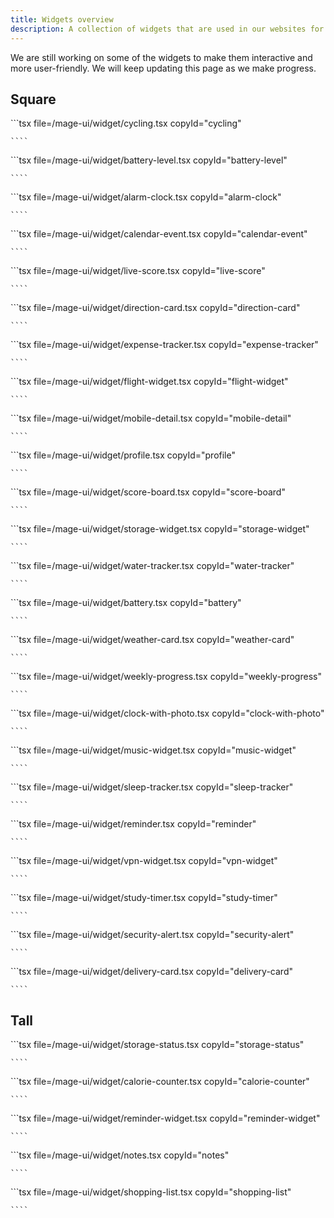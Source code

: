 ```yaml
---
title: Widgets overview
description: A collection of widgets that are used in our websites for bento grids and other presentations.
---
```



<Callout>
  We are still working on some of the widgets to make them interactive and more user-friendly. We
  will keep updating this page as we make progress.
</Callout>

## Square

<ComponentList>
  <ComponentListItem copyId="cycling">
    <Cycling />
    ```tsx file=<rootDir>/mage-ui/widget/cycling.tsx copyId="cycling"

    ````

  </ComponentListItem>

  <ComponentListItem copyId="battery-level">
    <BatteryLevel />
    ```tsx file=<rootDir>/mage-ui/widget/battery-level.tsx copyId="battery-level"

    ````

  </ComponentListItem>

  <ComponentListItem copyId="alarm-clock">
    <AlarmClock />
    ```tsx file=<rootDir>/mage-ui/widget/alarm-clock.tsx copyId="alarm-clock"

    ````

  </ComponentListItem>

  <ComponentListItem copyId="calendar-event">
    <CalendarEvent />
    ```tsx file=<rootDir>/mage-ui/widget/calendar-event.tsx copyId="calendar-event"

    ````

  </ComponentListItem>

  <ComponentListItem copyId="live-score">
    <LiveScore />
    ```tsx file=<rootDir>/mage-ui/widget/live-score.tsx copyId="live-score"

    ````

  </ComponentListItem>

  <ComponentListItem copyId="direction-card">
    <DirectionCard />
    ```tsx file=<rootDir>/mage-ui/widget/direction-card.tsx copyId="direction-card"

    ````

  </ComponentListItem>

  <ComponentListItem copyId="expense-tracker">
    <ExpenseTracker />
    ```tsx file=<rootDir>/mage-ui/widget/expense-tracker.tsx copyId="expense-tracker"

    ````

  </ComponentListItem>

  <ComponentListItem copyId="flight-widget">
    <FlightWidget />
    ```tsx file=<rootDir>/mage-ui/widget/flight-widget.tsx copyId="flight-widget"

    ````

  </ComponentListItem>

  <ComponentListItem copyId="mobile-detail">
    <MobileDetail />
    ```tsx file=<rootDir>/mage-ui/widget/mobile-detail.tsx copyId="mobile-detail"

    ````

  </ComponentListItem>

  <ComponentListItem copyId="profile">
    <Profile />
    ```tsx file=<rootDir>/mage-ui/widget/profile.tsx copyId="profile"

    ````

  </ComponentListItem>

  <ComponentListItem copyId="score-board">
    <ScoreBoard />
    ```tsx file=<rootDir>/mage-ui/widget/score-board.tsx copyId="score-board"

    ````

  </ComponentListItem>

  <ComponentListItem copyId="storage-widget">
    <StorageWidget />
    ```tsx file=<rootDir>/mage-ui/widget/storage-widget.tsx copyId="storage-widget"

    ````

  </ComponentListItem>

  <ComponentListItem copyId="water-tracker">
    <WaterTracker />
    ```tsx file=<rootDir>/mage-ui/widget/water-tracker.tsx copyId="water-tracker"

    ````

  </ComponentListItem>

  <ComponentListItem copyId="battery">
    <Battery />
    ```tsx file=<rootDir>/mage-ui/widget/battery.tsx copyId="battery"

    ````

  </ComponentListItem>

  <ComponentListItem copyId="weather-card">
    <WeatherCard />
    ```tsx file=<rootDir>/mage-ui/widget/weather-card.tsx copyId="weather-card"

    ````

  </ComponentListItem>

  <ComponentListItem copyId="weekly-progress">
    <WeeklyProgress />
    ```tsx file=<rootDir>/mage-ui/widget/weekly-progress.tsx copyId="weekly-progress"

    ````

  </ComponentListItem>

  <ComponentListItem copyId="clock-with-photo">
    <ClockWithPhoto />
    ```tsx file=<rootDir>/mage-ui/widget/clock-with-photo.tsx copyId="clock-with-photo"

    ````

  </ComponentListItem>

  <ComponentListItem copyId="music-widget">
    <MusicWidget />
    ```tsx file=<rootDir>/mage-ui/widget/music-widget.tsx copyId="music-widget"

    ````

  </ComponentListItem>

  <ComponentListItem copyId="sleep-tracker">
    <SleepTracker />
    ```tsx file=<rootDir>/mage-ui/widget/sleep-tracker.tsx copyId="sleep-tracker"

    ````

  </ComponentListItem>

  <ComponentListItem copyId="reminder">
    <Reminder />
    ```tsx file=<rootDir>/mage-ui/widget/reminder.tsx copyId="reminder"

    ````

  </ComponentListItem>

  <ComponentListItem copyId="vpn-widget">
    <VpnWidget />
    ```tsx file=<rootDir>/mage-ui/widget/vpn-widget.tsx copyId="vpn-widget"

    ````

  </ComponentListItem>

  <ComponentListItem copyId="study-timer">
    <StudyTimer />
    ```tsx file=<rootDir>/mage-ui/widget/study-timer.tsx copyId="study-timer"

    ````

  </ComponentListItem>

  <ComponentListItem copyId="security-alert">
    <SecurityAlert />
    ```tsx file=<rootDir>/mage-ui/widget/security-alert.tsx copyId="security-alert"

    ````

  </ComponentListItem>

  <ComponentListItem copyId="delivery-card">
    <DeliveryCard />
    ```tsx file=<rootDir>/mage-ui/widget/delivery-card.tsx copyId="delivery-card"

    ````

  </ComponentListItem>
</ComponentList>

## Tall

<ComponentList className="lg:grid-cols-2">

  <ComponentListItem copyId="storage-status">
    <StorageStatus />
    ```tsx file=<rootDir>/mage-ui/widget/storage-status.tsx copyId="storage-status"

    ````

  </ComponentListItem>

  <ComponentListItem copyId="calorie-counter">
    <CalorieCounter />
    ```tsx file=<rootDir>/mage-ui/widget/calorie-counter.tsx copyId="calorie-counter"

    ````

  </ComponentListItem>

  <ComponentListItem copyId="reminder-widget">
    <ReminderWidget />
    ```tsx file=<rootDir>/mage-ui/widget/reminder-widget.tsx copyId="reminder-widget"

    ````

  </ComponentListItem>

  <ComponentListItem copyId="notes">
    <NotesWidget />
    ```tsx file=<rootDir>/mage-ui/widget/notes.tsx copyId="notes"

    ````

  </ComponentListItem>

  <ComponentListItem copyId="shopping-list">
    <ShoppingListWidget />
    ```tsx file=<rootDir>/mage-ui/widget/shopping-list.tsx copyId="shopping-list"

    ````

  </ComponentListItem>
</ComponentList>
